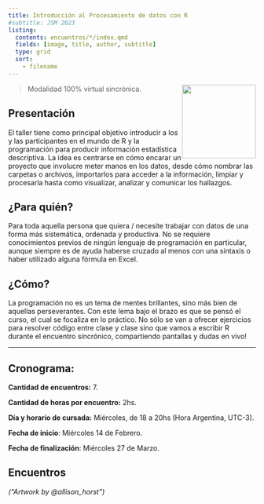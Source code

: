 ```yaml
---
title: Introducción al Procesamiento de datos con R
#subtitle: JSM 2023
listing:
  contents: encuentros/*/index.qmd
  fields: [image, title, author, subtitle]
  type: grid
  sort:
    - filename
---
```


![](img/logo-estacion_r_v2.png){style="float: right;" fig-alt="Logo Estación R" width="150"}

> Modalidad 100% virtual sincrónica.

## Presentación

El taller tiene como principal objetivo introducir a los y las participantes en el mundo de R y la programación para producir información estadística descriptiva. La idea es centrarse en cómo encarar un proyecto que involucre meter manos en los datos, desde cómo nombrar las carpetas o archivos, importarlos para acceder a la información, limpiar y procesarla hasta como visualizar, analizar y comunicar los hallazgos.

## ¿Para quién?

Para toda aquella persona que quiera / necesite trabajar con datos de una forma más sistemática, ordenada y productiva. No se requiere conocimientos previos de ningún lenguaje de programación en particular, aunque siempre es de ayuda haberse cruzado al menos con una sintaxis o haber utilizado alguna fórmula en Excel.

## ¿Cómo?

La programación no es un tema de mentes brillantes, sino más bien de aquellas perseverantes. Con este lema bajo el brazo es que se pensó el curso, el cual se focaliza en lo práctico. No sólo se van a ofrecer ejercicios para resolver código entre clase y clase sino que vamos a escribir R durante el encuentro sincrónico, compartiendo pantallas y dudas en vivo!

------------------------------------------------------------------------

## Cronograma:

**Cantidad de encuentros:** 7.

**Cantidad de horas por encuentro:** 2hs.

**Día y horario de cursada:** Miércoles, de 18 a 20hs (Hora Argentina, UTC-3).

**Fecha de inicio**: Miércoles 14 de Febrero.

**Fecha de finalización**: Miércoles 27 de Marzo.



## Encuentros

*("Artwork by @allison_horst")*
